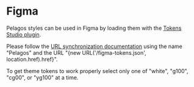 
<Meta title="Figma" />

# Figma

Pelagos styles can be used in Figma by loading them with the
[Tokens Studio plugin](https://www.figma.com/community/plugin/843461159747178978/Figma-Tokens).

Please follow the [URL synchronization documentation](https://docs.tokens.studio/sync/url)
using the name "Pelagos" and the URL "{new URL('/figma-tokens.json', location.href).href}".

To get theme tokens to work properly select only one of "white", "g100", "cg00", or "yg100" at a time.
